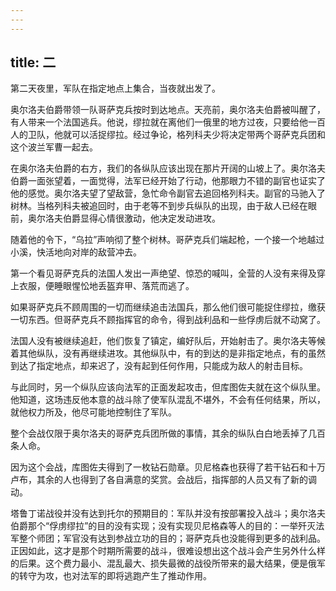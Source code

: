 ```yaml
---
---
---
```

title: 二
---



第二天夜里，军队在指定地点上集合，当夜就出发了。

奥尔洛夫伯爵带领一队哥萨克兵按时到达地点。天亮前，奥尔洛夫伯爵被叫醒了，有人带来一个法国逃兵。他说，缪拉就在离他们一俄里的地方过夜，只要给他一百人的卫队，他就可以活捉缪拉。经过争论，格列科夫少将决定带两个哥萨克兵团和这个波兰军曹一起去。

在奥尔洛夫伯爵的右方，我们的各纵队应该出现在那片开阔的山坡上了。奥尔洛夫伯爵一面张望着，一面觉得，法军已经开始了行动，他那眼力不错的副官也证实了他的感觉。奥尔洛夫望了望敌营，急忙命令副官去追回格列科夫。副官的马驰入了树林。当格列科夫被追回时，由于老等不到步兵纵队的出现，由于敌人已经在眼前，奥尔洛夫伯爵显得心情很激动，他决定发动进攻。

随着他的令下，“乌拉”声响彻了整个树林。哥萨克兵们端起枪，一个接一个地越过小溪，快活地向对岸的敌营冲去。

第一个看见哥萨克兵的法国人发出一声绝望、惊恐的喊叫，全营的人没有来得及穿上衣服，便睡眼惺忪地丢盔弃甲、落荒而逃了。

如果哥萨克兵不顾周围的一切而继续追击法国兵，那么他们很可能捉住缪拉，缴获一切东西。但哥萨克兵不顾指挥官的命令，得到战利品和一些俘虏后就不动窝了。

法国人没有被继续追赶，他们恢复了镇定，编好队后，开始射击了。奥尔洛夫等候着其他纵队，没有再继续进攻。其他纵队中，有的到达的是非指定地点，有的虽然到达了指定地点，却来迟了，没有起到任何作用，只能成为敌人的射击目标。

与此同时，另一个纵队应该向法军的正面发起攻击，但库图佐夫就在这个纵队里。他知道，这场违反他本意的战斗除了使军队混乱不堪外，不会有任何结果，所以，就他权力所及，他尽可能地控制住了军队。

整个会战仅限于奥尔洛夫的哥萨克兵团所做的事情，其余的纵队白白地丢掉了几百条人命。

因为这个会战，库图佐夫得到了一枚钻石勋章。贝尼格森也获得了若干钻石和十万卢布，其余的人也得到了各自满意的奖赏。会战后，指挥部的人员又有了新的调动。

塔鲁丁诺战役并没有达到托尔的预期目的：军队并没有按部署投入战斗；奥尔洛夫伯爵那个“俘虏缪拉”的目的没有实现；没有实现贝尼格森等人的目的：一举歼灭法军整个师团；军官没有达到参战立功的目的；哥萨克兵也没能得到更多的战利品。正因如此，这才是那个时期所需要的战斗，很难设想出这个战斗会产生另外什么样的后果。这个费力最小、混乱最大、损失最微的战役所带来的最大结果，便是俄军的转守为攻，也对法军的即将逃跑产生了推动作用。
